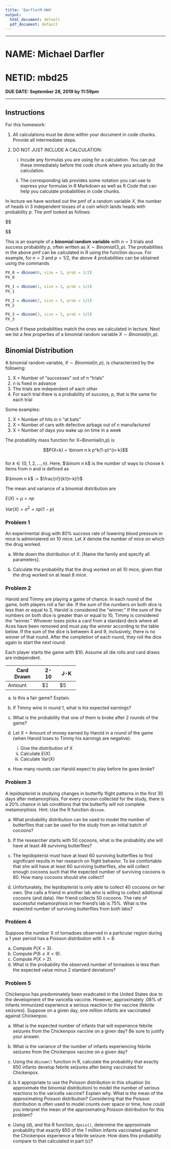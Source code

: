 ```yaml
---
title: 'DarflerM-HW4'
output:
  html_document: default
  pdf_document: default
---
```

  
----

# NAME: Michael Darfler 
# NETID: mbd25
**DUE DATE: September 28, 2019 by 11:59pm **  


----

## Instructions

For this homework:

1. All calculations must be done within your document in code chunks.  Provide all intermediate steps.

2. DO NOT JUST INCLUDE A CALCULATION:

    i) Incude any formulas you are using for a calculation.  You can put these immediately before the code chunk where you actually do the calculation.
    
    ii) The corresponding lab provides some notation you can use to express your formulas in R Markdown as well as R Code that can help you calculate probabilities in code chunks.
    


In lecture we have worked out the pmf of a random variable $X$, the number of heads in $3$ independent tosses of a coin which lands heads with probability $p$. The pmf looked as follows:

$$
\begin{align*}
P(X=0) &= (1-p)^3\\
P(X=1) &= 3p(1-p)^2 \\
P(X=2) &= 3p^2(1-p) \\
P(X=3) &= p^3
\end{align*}

$$

This is an example of a **binomial random variable** with $n=3$ trials and success probability $p$, often written as  $X \sim Binomial(3, p)$. The probabilities in the above pmf can be calculated in R using the function `dbinom`. For example, for $n=3$ and $p=1/2$, the above $4$ probabilities can be obtained using the commands

```r
PX_0 = dbinom(0, size = 3, prob = 1/2)
PX_0
```

```r
PX_1 = dbinom(1, size = 3, prob = 1/2)
PX_1
```

```r
PX_2 = dbinom(2, size = 3, prob = 1/2)
PX_2
```

```r
PX_3 = dbinom(3, size = 3, prob = 1/2)
PX_3
```

Check if these probabilities match the ones we calculated in lecture. Next we list a few properties of a binomial random variable $X \sim Binomial(n, p)$.

## Binomial Distribution

A binomial random variable, $X \sim Binomial(n,p)$, is characterized by the following:

1. X = Number of "successes" out of n "trials"
1. n is fixed in advance
1. The trials are independent of each other
1. For each trial there is a probability of success, p, that is the same for each trial

Some examples:

  1. X = Number of hits in n "at bats"
  2. X = Number of cars with defective airbags out of n manufactured
  3. X = Number of days you wake up on time in a week
    
The probability mass function for X~Binomial(n,p) is  

$$P(X=k) = \binom n k p^k(1-p)^{n-k}$$  
for $k\in\{0,1,2,...,n\}$.  Here, $\binom n k$ is the number of ways to choose k items from n and is defined as

$\binom n k$ $:=$ $\frac{n!}{k!(n-k)!}$

The mean and variance of a binomial distribution are

   $E(X) = \mu = np$  
   
   $Var(X) = \sigma^2 = np(1-p)$




### Problem 1

An experimental drug with $80\%$ success rate of lowering blood pressure in mice is administered on $10$ mice. Let $X$ denote the number of mice on which the drug worked. 

 a) Write down the distribution of $X$. [Name the family and specify all parameters].
 
 b) Calculate the probability that the drug worked on all $10$ mice, given that the drug worked on at least $8$ mice.
  
### Problem 2

Harold and Timmy are playing a game of chance.  In each round of the game, both players roll a fair die.  If the sum of the numbers on both dice is less than or equal to 3, Harold is considered the "winner." If the sum of the numbers on both dice is greater than or equal to 10, Timmy is considered the "winner."  Whoever loses picks a card from a standard deck where all Aces have been removed and must pay the winner according to the table below.  If the sum of the dice is between 4 and 9, inclusively, there is no winner of that round.  After the completion of each round, they roll the dice again to start the next round.  

Each player starts the game with $10.  Assume all die rolls and card draws are independent.

+-------------+-------+---------+
| Card Drawn  |  2-10 |   J-K   |  
+=============+=======+=========+
| Amount      |  $1   |   $5    | 
+-------------+-------+---------+

 
 a) Is this a fair game? Explain.
 
 b) If Timmy wins in round 1, what is his expected earnings?
 
 c) What is the probability that one of them is broke after 2 rounds of the game?
 
 d) Let X = Amount of money earned by Harold in a round of the game (when Harold loses to Timmy his earnings are negative).  
     
     i. Give the distribution of X
     ii. Calculate E(X)
     iii. Calculate Var(X)
     
 e) How many rounds can Harold expect to play before he goes broke?

### Problem 3 

A lepidopterist is studying changes in butterfly flight patterns in the first 30 days after metamorphisis. For every cocoon collected for the study, there is a 20% chance in lab conditions that the butterfly will not complete metamorphisis.  Hint: Use the R function `dbinom`.

 a) What probability distribution can be used to model the number of butterflies that can be used for the study from an initial batch of cocoons?
 
 b) If the researcher starts with 50 cocoons, what is the probability she will have at least 48 surviving butterflies?
 
 c) The lepidopterist must have at least 60 surviving butterflies to find significant results in her research on flight behavior.  To be comfortable that she will have at least 60 surviving butterflies, she will collect enough cocoons such that the expected number of surviving cocoons is 80.  How many cocoons should she collect?
 
 d) Unfortunately, the lepidopterist is only able to collect 40 cocoons on her own.  She calls a friend in another lab who is willing to collect additional cocoons (and data).  Her friend collects 50 cocoons.  The rate of successful metamorphisis in her friend's lab is 75%.  What is the expected number of surviving butterflies from both labs?
  
  

### Problem 4

Suppose the number X of tornadoes observed in a particular region during a 1 year period has a Poisson distribution with $\lambda = 8$.

  a) Compute $P(X<3)$.
  b) Compute $P(6 \le X<9)$.
  c) Compute $P(X>2)$.
  d) What is the probability the observed number of tornadoes is less than the expected value minus 2 standard deviations?
  

### Problem 5

Chickenpox has predominately been eradicated in the United States due to the development of the varicella vaccine.  However, approximately .08% of infants immunized experience a serious reaction to the vaccine (febrile seizures).  Suppose on a given day, one million infants are vaccinated against Chickenpox.

  a) What is the expected number of infants that will experience febrile seizures from the Chickenpox vaccine on a given day?  Be sure to justify your answer.
  
  b) What is the variance of the number of infants experiencing febrile seizures from the Chickenpox vaccine on a given day?
  
  c) Using the `dbinom()` function in R, calculate the probability that exactly 850 infants develop febrile seizures after being vaccinated for Chickenpox.
  
  d) Is it appropriate to use the Poisson distribution in this situation (to approximate the binomial distribution) to model the number of serious reactions to the varicella vaccine?  Explain why.  What is the mean of the approximating Poisson distribution?  Considering that the Poisson distribution is often used to model counts over space or time, how could you interpret the mean of the approximating Poisson distribution for this problem?
  
  e) Using (d), and the R function, `dpois()`, determine the approximate probability that exactly 850 of the 1 million infants vaccinated against the Chickenpox experience a febrile seizure.  How does this probability compare to that calculated in part (c)?
  
